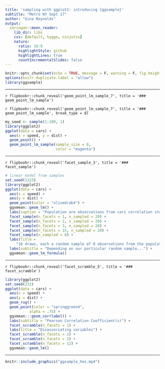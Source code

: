 ```yaml
---
title: 'sampling with ggplot2: introducing {ggsample}'
subtitle: "Metro NY Sept 17"
author: "Gina Reynolds"
output:
  xaringan::moon_reader:
    lib_dir: libs
    css: [default, hygge, ninjutsu]
    nature:
      ratio: 16:9
      highlightStyle: github
      highlightLines: true
      countIncrementalSlides: false
---
```


```r
knitr::opts_chunk$set(echo = TRUE, message = F, warning = F, fig.height = 6, comment = "", cache = T)
options(knitr.duplicate.label = "allow")
library(ggsample)
```




---

`r flipbookr::chunk_reveal('geom_point_lm_sample_7', title = '### geom_point_lm_sample')`

`r flipbookr::chunk_reveal('geom_point_lm_sample_7', title = '### geom_point_lm_sample', break_type = 8)`

```r
my_seed <- sample(1:100, 1)
library(ggplot2)
ggplot(data = cars) +
  aes(x = speed, y = dist) +
  geom_point() +
  geom_point_lm_sample(sample_size = 8,
                       color = "magenta")
```






---

`r flipbookr::chunk_reveal('facet_sample_3', title = '### facet_sample')`

```r
# linear model from samples
set.seed(1323)
library(ggplot2)
ggplot(data = cars) +
  aes(x = speed) +
  aes(y = dist) +
  geom_point(color = "olivedrab4") +
  ggxmean::geom_lm() +
  labs(caption = "Population are observations from cars correlation study dataset") +
  facet_sample(n_facets = 1, n_sampled = 20) +
  facet_sample(n_facets = 2, n_sampled = 20) +
  facet_sample(n_facets = 3, n_sampled = 20) +
  facet_sample(n_facets = 15, n_sampled = 20) +
  facet_sample(n_sampled = 8) +
  labs(title =
     "16 draws, each a random sample of 8 observations from the population") +
  labs(subtitle = "Depending on our particular random sample...") +
  ggxmean::geom_lm_formula()
```



---

`r flipbookr::chunk_reveal('facet_scramble_5', title = '### facet_scramble')`

```r
library(ggplot2)
set.seed(232)
ggplot(data = cars) +
  aes(x = speed) +
  aes(y = dist) +
  geom_rug() +
  geom_point(color = "springgreen4",
           alpha = .75) +
  ggxmean:::geom_corrlabel() +
  labs(subtitle = "Pearson Correlation Coefficient(s)") +
  facet_scramble(n_facets = 1) +
  labs(title = "Disassociating variables") +
  facet_scramble(n_facets = 2) +
  facet_scramble(n_facets = 3) +
  facet_scramble(n_facets = 12) +
  ggxmean::geom_lm()
```

---

```r
knitr::include_graphics("ggsample_hex.mp4")
```

